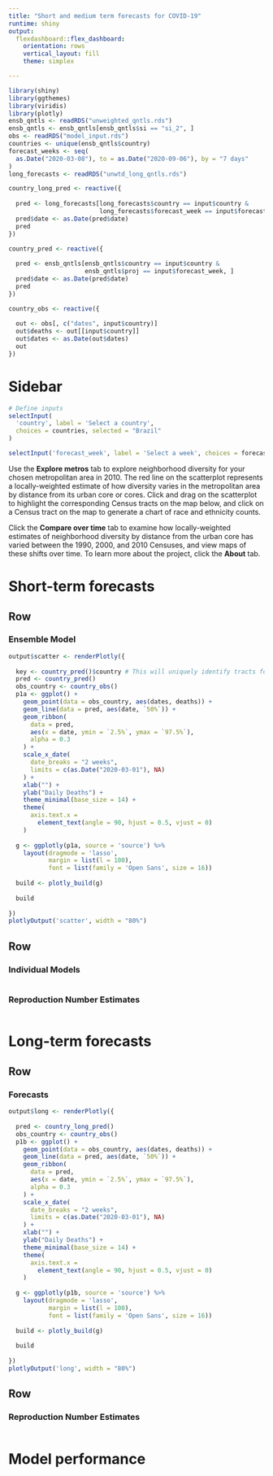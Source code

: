 ```yaml
---
title: "Short and medium term forecasts for COVID-19"
runtime: shiny
output: 
  flexdashboard::flex_dashboard:
    orientation: rows
    vertical_layout: fill
    theme: simplex

---
```





```r

library(shiny)
library(ggthemes)
library(viridis)
library(plotly)
ensb_qntls <- readRDS("unweighted_qntls.rds")
ensb_qntls <- ensb_qntls[ensb_qntls$si == "si_2", ]
obs <- readRDS("model_input.rds")
countries <- unique(ensb_qntls$country)
forecast_weeks <- seq(
  as.Date("2020-03-08"), to = as.Date("2020-09-06"), by = "7 days"
)
long_forecasts <- readRDS("unwtd_long_qntls.rds")

country_long_pred <- reactive({
  
  pred <- long_forecasts[long_forecasts$country == input$country &
                         long_forecasts$forecast_week == input$forecast_week, ]
  pred$date <- as.Date(pred$date)
  pred
})

country_pred <- reactive({
  
  pred <- ensb_qntls[ensb_qntls$country == input$country &
                     ensb_qntls$proj == input$forecast_week, ]
  pred$date <- as.Date(pred$date)
  pred
})

country_obs <- reactive({
  
  out <- obs[, c("dates", input$country)]
  out$deaths <- out[[input$country]]
  out$dates <- as.Date(out$dates)
  out
})

```

Sidebar {.sidebar}
======================================================================

```r

# Define inputs
selectInput(
  'country', label = 'Select a country',
  choices = countries, selected = "Brazil"
)

selectInput('forecast_week', label = 'Select a week', choices = forecast_weeks, selected = "2020-03-08")


```

Use the __Explore metros__ tab to explore neighborhood diversity for
your chosen metropolitan area in 2010.  The red line on the
scatterplot represents a locally-weighted estimate of how diversity
varies in the metropolitan area by distance from its urban core or
cores.  Click and drag on the scatterplot to highlight the
corresponding Census tracts on the map below, and click on a Census
tract on the map to generate a chart of race and ethnicity counts.


Click the __Compare over time__ tab to examine how locally-weighted
estimates of neighborhood diversity by distance from the urban core
has varied between the 1990, 2000, and 2010 Censuses, and view maps of
these shifts over time. To learn more about the project, click the
__About__ tab.  

Short-term forecasts
======================================================================

Row
-----------------------------------------------------------------------

### Ensemble Model

```r
output$scatter <- renderPlotly({
  
  key <- country_pred()$country # This will uniquely identify tracts for Plotly
  pred <- country_pred()
  obs_country <- country_obs()
  p1a <- ggplot() +
    geom_point(data = obs_country, aes(dates, deaths)) +
    geom_line(data = pred, aes(date, `50%`)) +
    geom_ribbon(
      data = pred,
      aes(x = date, ymin = `2.5%`, ymax = `97.5%`),
      alpha = 0.3
    ) +
    scale_x_date(
      date_breaks = "2 weeks",
      limits = c(as.Date("2020-03-01"), NA)
    ) +
    xlab("") +
    ylab("Daily Deaths") +
    theme_minimal(base_size = 14) +
    theme(
      axis.text.x =
        element_text(angle = 90, hjust = 0.5, vjust = 0)
    )
    
  g <- ggplotly(p1a, source = 'source') %>% 
    layout(dragmode = 'lasso', 
           margin = list(l = 100), 
           font = list(family = 'Open Sans', size = 16))
  
  build <- plotly_build(g)
  
  build
    
})  
plotlyOutput('scatter', width = "80%")
```

Row 
-----------------------------------------------------------------------

### Individual Models

```r


```

### Reproduction Number Estimates

```r

```

Long-term forecasts
============================================================================

Row
----------------------------------------------------------------------------

### Forecasts

```r

output$long <- renderPlotly({
  
  pred <- country_long_pred()
  obs_country <- country_obs()
  p1b <- ggplot() +
    geom_point(data = obs_country, aes(dates, deaths)) +
    geom_line(data = pred, aes(date, `50%`)) +
    geom_ribbon(
      data = pred,
      aes(x = date, ymin = `2.5%`, ymax = `97.5%`),
      alpha = 0.3
    ) +
    scale_x_date(
      date_breaks = "2 weeks",
      limits = c(as.Date("2020-03-01"), NA)
    ) +
    xlab("") +
    ylab("Daily Deaths") +
    theme_minimal(base_size = 14) +
    theme(
      axis.text.x =
        element_text(angle = 90, hjust = 0.5, vjust = 0)
    )
    
  g <- ggplotly(p1b, source = 'source') %>% 
    layout(dragmode = 'lasso', 
           margin = list(l = 100), 
           font = list(family = 'Open Sans', size = 16))
  
  build <- plotly_build(g)
  
  build
    
})  
plotlyOutput('long', width = "80%")


```

Row
-----------------------------------------------------------------------------

### Reproduction Number Estimates

```r



```


Model performance
============================================================================




<style>

.section.sidebar {

  background-color: white; 
  font-family: "Open-Sans", "Helvetica Neue", Helvetica, Arial, sans-serif;

}

.js-irs-0 .irs-bar {
border-top-color: #1B065E;
border-bottom-color: #1B065E;
} 

.js-irs-0 .irs-bar-edge {
border-color: #1B065E;
}

.js-irs-0 .irs-single, .js-irs-0 .irs-bar-edge, .js-irs-0 .irs-bar {
background: #443A83;
}

.navbar-inverse {
background-color: #1B065E;
border-color: #1B065E;
}

.navbar-inverse .navbar-brand {
color: #1B065E;
}

a:hover, a:focus {
color: #440154;
text-decoration: underline;
}

a {
color: #443A83;
text-decoration: none;
}

.navbar-inverse .navbar-nav>li>a {
color: #a3a9ac;
}

</style>




